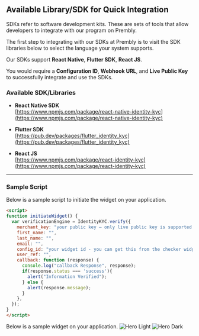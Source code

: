 ## Available Library/SDK for Quick Integration

SDKs refer to software development kits. These are sets of tools that allow developers to integrate with our program on Prembly.

The first step to integrating with our SDKs at Prembly is to visit the SDK libraries below to select the language your system supports.

Our SDKs support **React Native**, **Flutter SDK**, **React JS**.

You would require a **Configuration ID**, **Webhook URL**, and **Live Public Key** to successfully integrate and use the SDKs.

### Available SDK/Libraries

- **React Native SDK**  
  [https://www.npmjs.com/package/react-native-identity-kyc](https://www.npmjs.com/package/react-native-identity-kyc)

- **Flutter SDK**  
  [https://pub.dev/packages/flutter_identity_kyc](https://pub.dev/packages/flutter_identity_kyc)

- **React JS**  
  [https://www.npmjs.com/package/react-identity-kyc](https://www.npmjs.com/package/react-identity-kyc)

---

### Sample Script

Below is a sample script to initiate the widget on your application.

```html
<script>
function initiateWidget() {  
  var verificationEngine = IdentityKYC.verify({  
    merchant_key: "your public key – only live public key is supported for now",  
    first_name: "",  
    last_name: "",  
    email: "",
    config_id: "your widget id - you can get this from the checker widget page on the dashboard",
    user_ref: "",  
    callback: function (response) {  
      console.log("callback Response", response);  
      if(response.status === 'success'){  
        alert("Information Verified");  
      } else {  
        alert(response.message);  
      }  
    },  
  });  
}
</script>
```
Below is a sample widget on your application.
<img
  className="block dark:hidden"
  src="/images/liveness.jpeg"
  alt="Hero Light"
/>
<img
  className="hidden dark:block"
  src="/images/liveness.jpeg"
  alt="Hero Dark"
/>
